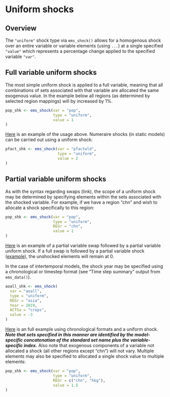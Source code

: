 # Uniform shocks

## Overview
The `"uniform"` shock type via `ems_shock()` allows for a homogenous shock over an entire variable or variable elements (using `...`) at a single specified `"value"` which represents a percentage change applied to the specified variable `"var"`.

## Full variable uniform shocks
The most simple uniform shock is applied to a full variable, meaning that all combinations of sets associated with that variable are allocated the same exogenous value. In the example below all regions (as determined by selected region mappings) will by increased by 1%.
```r
pop_shk <- ems_shock(var = "pop",
                     type = "uniform",
                     value = 1
)
```
[Here](https://github.com/teemsphere/teems-scripts/blob/main/GTAP-REv1/v11_uni_fullvar_shk.R) is an example of the usage above.
Numeraire shocks (in static models) can be carried out using a uniform shock:
```r
pfact_shk <- ems_shock(var = "pfactwld",
                       type = "uniform",
                       value = 2
)
```
## Partial variable uniform shocks
As with the syntax regarding swaps (link), the scope of a uniform shock may be determined by specifying elements within the sets associated with the shocked variable. For example, if we have a region "chn" and wish to allocate a shock specifically to this region:
```r
pop_shk <- ems_shock(var = "pop",
                     type = "uniform",
                     REGr = "chn",
                     value = 1
)
```
[Here](https://github.com/teemsphere/teems-scripts/blob/main/GTAP-REv1/v11_uni_partvar_shk_partswap.R) is an example of a partial variable swap followed by a partial variable uniform shock. If a full swap is followed by a partial variable shock ([example](https://github.com/teemsphere/teems-scripts/blob/main/GTAP-REv1/v11_uni_partvar_shk_fullswap.R)), the unshocked elements will remain at 0.

In the case of intertemporal models, the shock year may be specified using a chronological or timestep format (see "Time step summary" output from `ems_data()`).
```r
aoall_shk <- ems_shock(
  var = "aoall",
  type = "uniform",
  REGr = "asia",
  Year = 2019,
  ACTSa = "crops",
  value = -3
)
```
[Here](https://github.com/teemsphere/teems-scripts/blob/main/GTAP-REv1/v11_uni_partvar_year_shk.R) is an full example using chronological formats and a uniform shock.
***Note that sets specified in this manner are identified by the model-specific concatenation of the standard set name plus the variable-specific index.*** Also note that exogenous components of a variable not allocated a shock (all other regions except "chn") will not vary. Multiple elements may also be specified to allocated a single shock value to multiple elements:
```r
pop_shk <- ems_shock(var = "pop",
                     type = "uniform",
                     REGr = c("chn", "hkg"),
                     value = 1.5
)
```

